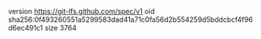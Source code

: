 version https://git-lfs.github.com/spec/v1
oid sha256:0f493260551a5299583dad41a71c0fa56d2b554259d5bddcbcf4f96d6ec491c1
size 3764
